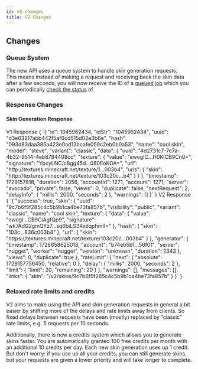 ```yaml
---
id: v2-changes
title: V2 Changes
---
```




## Changes

### Queue System

The new API uses a queue system to handle skin generation requests.<br/>
This means instead of making a request and receiving back the skin data after a few seconds, you will now receive the ID of a [queued job](../../mineskin-api/queue-skin-generation) which you can periodically [check the status](../../mineskin-api/get-job-status) of.


### Response Changes

#### Skin Generation Response

<Columns>
    <Column className='col--6'>
        V1 Response
        <CodeBlock language="json">
            { `{
    "id": 1045962434,
    "idStr": "1045962434",
    "uuid": "d3e63217abb442f5af6cd515d02e3b6e",
    "hash": "093d83daa385a423e0ad13bcafe059c2eb0b0a53",
    "name": "cool skin",
    "model": "steve",
    "variant": "classic",
    "data": {
        "uuid": "4d2731c7-7e7a-4b32-9514-4eb8784408cc",
        "texture": {
            "value": "ewogIC...H0KICB9Cn0=",
            "signature": "YpcyLNC/c8gg45d...080EoKOA=",
            "url": "http://textures.minecraft.net/texture/1...003b4",
            "urls": {
                "skin": "http://textures.minecraft.net/texture/103c20c...b4"
            }
        }
    },
    "timestamp": 1729157818,
    "duration": 2056,
    "accountId": 1271,
    "account": 1271,
    "server": "avocado",
    "private": false,
    "views": 0,
    "duplicate": false,
    "nextRequest": 2,
    "delayInfo": {
        "millis": 2000,
        "seconds": 2
    },
    "warnings": []
}` }
        </CodeBlock>
    </Column>
    <Column className='col--6'>
        V2 Response
        <CodeBlock language="json">
            { `{
    "success": true,
    "skin": {
        "uuid": "9c7b6f5f285c4c5b9b1ca4be73fa857b",
        "visibility": "public",
        "variant": "classic",
        "name": "cool skin",
        "texture": {
            "data": {
                "value": "ewogI...CB9CiAgfQp9",
                "signature": "wk7AdG2gmQYz7...sq6biLS3RxdqphmII="
            },
            "hash": {
                "skin": "103c...836c003b4"
            },
            "url": {
                "skin": "https://textures.minecraft.net/texture/103c20c...003b4"
            }
        },
        "generator": {
            "timestamp": 1728658625018,
            "account": "b74eb5b1...56f01",
            "server": "nugget",
            "worker": "nugget",
            "version": "unknown",
            "duration": 2343
        },
        "views": 0,
        "duplicate": true
    },
    "rateLimit": {
        "next": {
            "absolute": 1729157756450,
            "relative": 0
        },
        "delay": {
            "millis": 2000,
            "seconds": 2
        },
        "limit": {
            "limit": 20,
            "remaining": 20
        }
    },
    "warnings": [],
    "messages": [],
    "links": {
        "skin": "/v2/skins/9c7b6f5f285c4c5b9b1ca4be73fa857b"
    }
}` }
        </CodeBlock>
    </Column>
</Columns>



### Relaxed rate limits and credits

V2 aims to make using the API and skin generation requests in general a bit easier by shifting more of the delays and rate limits away from clients.
So fixed delays between requests have been (mostly) replaced by “classic” rate limits, e.g. 5 requests per 10 seconds.

Additionally, there is now a credits system which allows you to generate skins faster.
You are automatically granted 100 free credits per month with an additional 10 credits per day.
Each new skin generation uses up 1 credit.
But don't worry: if you use up all your credits, you can still generate skins, but your requests are given a lower priority and will take longer to complete.
